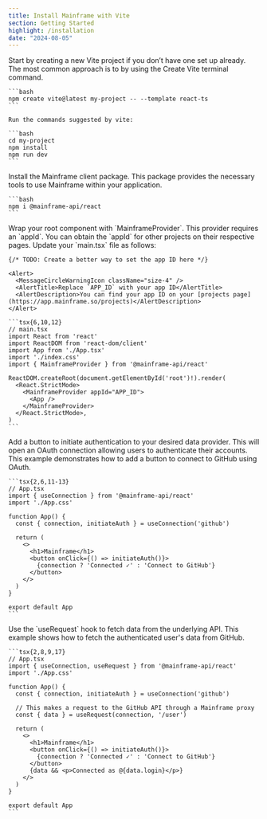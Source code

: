 ```yaml
---
title: Install Mainframe with Vite
section: Getting Started
highlight: /installation
date: "2024-08-05"
---
```


<Steps>
  <Step title="Create project">
    Start by creating a new Vite project if you don’t have one set up already. The most common approach is to by using the Create Vite terminal command.

    ```bash
    npm create vite@latest my-project -- --template react-ts
    ```

    Run the commands suggested by vite:

    ```bash
    cd my-project
    npm install
    npm run dev
    ```

  </Step>
  <Step title="Install Mainframe client">
    Install the Mainframe client package. This package provides the necessary tools to use Mainframe within your application.


    ```bash
    npm i @mainframe-api/react
    ```

  </Step>
  <Step title="Add MainframeProvider">
    Wrap your root component with `MainframeProvider`. This provider requires an `appId`. You can obtain the `appId` for other projects on their respective pages. Update your `main.tsx` file as follows:

    {/* TODO: Create a better way to set the app ID here */}

    <Alert>
      <MessageCircleWarningIcon className="size-4" />
      <AlertTitle>Replace `APP_ID` with your app ID</AlertTitle>
      <AlertDescription>You can find your app ID on your [projects page](https://app.mainframe.so/projects)</AlertDescription>
    </Alert>

    ```tsx{6,10,12}
    // main.tsx
    import React from 'react'
    import ReactDOM from 'react-dom/client'
    import App from './App.tsx'
    import './index.css'
    import { MainframeProvider } from '@mainframe-api/react'

    ReactDOM.createRoot(document.getElementById('root')!).render(
      <React.StrictMode>
        <MainframeProvider appId="APP_ID">
          <App />
        </MainframeProvider>
      </React.StrictMode>,
    )
    ```

  </Step>
  <Step title="Initiate authentication">
    Add a button to initiate authentication to your desired data provider. This will open an OAuth connection allowing users to authenticate their accounts. This example demonstrates how to add a button to connect to GitHub using OAuth.

    ```tsx{2,6,11-13}
    // App.tsx
    import { useConnection } from '@mainframe-api/react'
    import './App.css'

    function App() {
      const { connection, initiateAuth } = useConnection('github')

      return (
        <>
          <h1>Mainframe</h1>
          <button onClick={() => initiateAuth()}>
            {connection ? 'Connected ✓' : 'Connect to GitHub'}
          </button>
        </>
      )
    }

    export default App
    ```

  </Step>
  <Step title="Access APIs">
    Use the `useRequest` hook to fetch data from the underlying API. This example shows how to fetch the authenticated user's data from GitHub.

    ```tsx{2,8,9,17}
    // App.tsx
    import { useConnection, useRequest } from '@mainframe-api/react'
    import './App.css'

    function App() {
      const { connection, initiateAuth } = useConnection('github')

      // This makes a request to the GitHub API through a Mainframe proxy
      const { data } = useRequest(connection, '/user')

      return (
        <>
          <h1>Mainframe</h1>
          <button onClick={() => initiateAuth()}>
            {connection ? 'Connected ✓' : 'Connect to GitHub'}
          </button>
          {data && <p>Connected as @{data.login}</p>}
        </>
      )
    }

    export default App
    ```

  </Step>
</Steps>